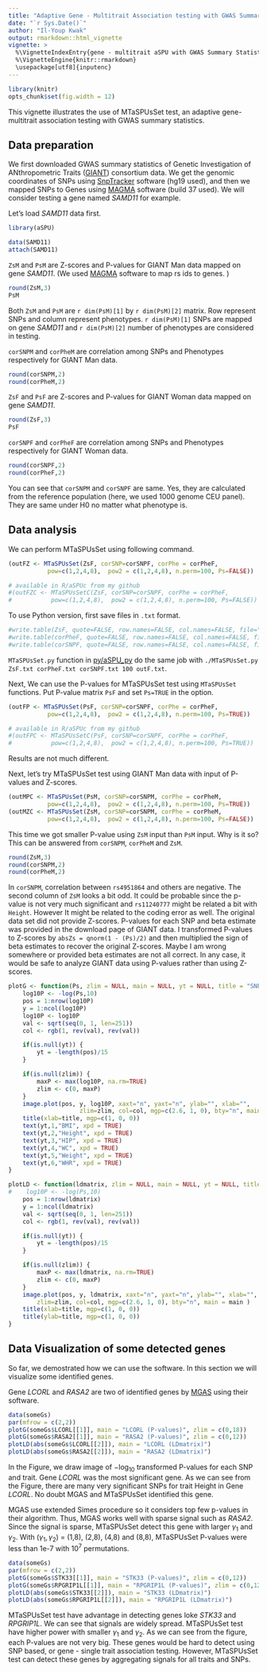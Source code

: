 ```yaml
---
title: "Adaptive Gene - Multitrait Association testing with GWAS Summary Statistics (MTaSPUsSet() )"
date: "`r Sys.Date()`"
author: "Il-Youp Kwak"
output: rmarkdown::html_vignette
vignette: >
  %\VignetteIndexEntry{gene - multitrait aSPU with GWAS Summary Statistics}
  %\VignetteEngine{knitr::rmarkdown}
  \usepackage[utf8]{inputenc}
---
```


```r
library(knitr)
opts_chunk$set(fig.width = 12)
```

This vignette illustrates the use of MTaSPUsSet test, an adaptive gene-multitrait association testing with GWAS summary statistics. 

## Data preparation

We first downloaded GWAS summary statistics of Genetic
Investigation of ANthropometric Traits ([GIANT](https://www.broadinstitute.org/collaboration/giant/index.php/GIANT_consortium_data_files)) consortium data. We get the genomic coordinates of SNPs using [SnpTracker](http://www.g3journal.org/content/early/2015/11/17/g3.115.021832) software (hg19 used), and then we mapped SNPs to Genes using [MAGMA](http://ctg.cncr.nl/software/magma) software (build 37 used). We will consider testing a gene named *SAMD11* for example.

Let's load *SAMD11* data first.
```r
library(aSPU)
```

```r
data(SAMD11)
attach(SAMD11)
```

`ZsM` and `PsM` are Z-scores and P-values for GIANT Man data mapped on gene *SAMD11*. (We used [MAGMA](http://ctg.cncr.nl/software/magma) software to map rs ids to genes. )

```r
round(ZsM,3)
PsM
```
Both `ZsM` and `PsM` are `r dim(PsM)[1]` by `r dim(PsM)[2]` matrix. Row represent SNPs and column represent phenotypes. `r dim(PsM)[1]` SNPs are mapped on gene *SAMD11* and `r dim(PsM)[2]` number of phenotypes are considered in testing.

`corSNPM` and `corPheM` are correlation among SNPs and Phenotypes respectively for GIANT Man data. 
```r
round(corSNPM,2)
round(corPheM,2)
```

`ZsF` and `PsF` are Z-scores and P-values for GIANT Woman data mapped on gene *SAMD11*.
```r
round(ZsF,3)
PsF
```

`corSNPF` and `corPheF` are correlation among SNPs and Phenotypes respectively for GIANT Woman data. 
```r
round(corSNPF,2)
round(corPheF,2)
```

You can see that `corSNPM` and `corSNPF` are same. Yes, they are calculated from the reference population (here, we used 1000 genome CEU panel). They are same under H0 no matter what phenotype is.  

## Data analysis

We can perform MTaSPUsSet using following command.
```r
(outFZ <- MTaSPUsSet(ZsF, corSNP=corSNPF, corPhe = corPheF,
           pow=c(1,2,4,8),  pow2 = c(1,2,4,8), n.perm=100, Ps=FALSE))

# available in R/aSPUc from my github
#(outFZC <- MTaSPUsSetC(ZsF, corSNP=corSNPF, corPhe = corPheF,
#           pow=c(1,2,4,8),  pow2 = c(1,2,4,8), n.perm=100, Ps=FALSE))

```
To use Python version, first save files in `.txt` format.

```r
#write.table(ZsF, quote=FALSE, row.names=FALSE, col.names=FALSE, file="ZsF.txt")
#write.table(corPheF, quote=FALSE, row.names=FALSE, col.names=FALSE, file="corPheF.txt")
#write.table(corSNPF, quote=FALSE, row.names=FALSE, col.names=FALSE, file="corSNPF.txt")

```
`MTaSPUsSet.py` function in [py/aSPU_py](https://github.com/ikwak2/aSPU_py) do the same job with `./MTaSPUsSet.py ZsF.txt corPheF.txt corSNPF.txt 100 outF.txt`.


Next, We can use the P-values for MTaSPUsSet test using `MTaSPUsSet` functions. Put P-value matrix `PsF` and set `Ps=TRUE` in the option.
```r
(outFP <- MTaSPUsSet(PsF, corSNP=corSNPF, corPhe = corPheF,
           pow=c(1,2,4,8),  pow2 = c(1,2,4,8), n.perm=100, Ps=TRUE))

# available in R/aSPUc from my github
#(outFPC <- MTaSPUsSetC(PsF, corSNP=corSNPF, corPhe = corPheF,
#           pow=c(1,2,4,8),  pow2 = c(1,2,4,8), n.perm=100, Ps=TRUE))

```
Results are not much different.


Next, let's try MTaSPUsSet test using GIANT Man data with input of P-values and Z-scores.
```r
(outMPC <- MTaSPUsSet(PsM, corSNP=corSNPM, corPhe = corPheM,
           pow=c(1,2,4,8),  pow2 = c(1,2,4,8), n.perm=100, Ps=TRUE))
(outMZC <- MTaSPUsSet(ZsM, corSNP=corSNPM, corPhe = corPheM,
           pow=c(1,2,4,8),  pow2 = c(1,2,4,8), n.perm=100, Ps=FALSE))
```
This time we got smaller P-value using `ZsM` input than `PsM` input. Why is it so? This can be answered from `corSNPM`, `corPheM` and `ZsM`.
```r
round(ZsM,3)
round(corSNPM,2)
round(corPheM,2)
```
In `corSNPM`, correlation between `rs4951864` and others are negative. The second column of `ZsM` looks a bit odd. It could be probable since the p-value is not very much significant and `rs11240777` might be related a bit with `Height`. However It might be related to the coding error as well. The original data set did not provide Z-scores. P-values for each SNP and beta estimate was provided in the download page of GIANT data. I transformed P-values to Z-scores by `absZs = qnorm(1 - (Ps)/2)` and then multiplied the sign of beta estimates to recover the original Z-scores. Maybe I am wrong somewhere or provided beta estimates are not all correct. In any case, it would be safe to analyze GIANT data using P-values rather than using Z-scores.



```r
plotG <- function(Ps, zlim = NULL, main = NULL, yt = NULL, title = "SNPs") {        
    log10P <- -log(Ps,10)  
    pos = 1:nrow(log10P)
    y = 1:ncol(log10P)
    log10P <- log10P
    val <- sqrt(seq(0, 1, len=251))
    col <- rgb(1, rev(val), rev(val))

    if(is.null(yt)) {
        yt = -length(pos)/15
    }

    if(is.null(zlim)) {
        maxP <- max(log10P, na.rm=TRUE)
        zlim <- c(0, maxP)
    }
    image.plot(pos, y, log10P, xaxt="n", yaxt="n", ylab="", xlab="",
                    zlim=zlim, col=col, mgp=c(2.6, 1, 0), bty="n", main = main )
    title(xlab=title, mgp=c(1, 0, 0))
    text(yt,1,"BMI", xpd = TRUE)
    text(yt,2,"Height", xpd = TRUE)
    text(yt,3,"HIP", xpd = TRUE)
    text(yt,4,"WC", xpd = TRUE)
    text(yt,5,"Weight", xpd = TRUE)
    text(yt,6,"WHR", xpd = TRUE)
}

plotLD <- function(ldmatrix, zlim = NULL, main = NULL, yt = NULL, title = "SNPs") {
#    log10P <- -log(Ps,10)
    pos = 1:nrow(ldmatrix)
    y = 1:ncol(ldmatrix)
    val <- sqrt(seq(0, 1, len=251))
    col <- rgb(1, rev(val), rev(val))

    if(is.null(yt)) {
        yt = -length(pos)/15
    }

    if(is.null(zlim)) {
        maxP <- max(ldmatrix, na.rm=TRUE)
        zlim <- c(0, maxP)
    }
    image.plot(pos, y, ldmatrix, xaxt="n", yaxt="n", ylab="", xlab="",
        zlim=zlim, col=col, mgp=c(2.6, 1, 0), bty="n", main = main )
    title(xlab=title, mgp=c(1, 0, 0))
    title(ylab=title, mgp=c(1, 0, 0))
}

```


## Data Visualization of some detected genes
So far, we demostrated how we can use the software. In this section we will visualize some identified genes. 

Gene *LCORL* and *RASA2* are two of identified genes by [MGAS](http://www.ncbi.nlm.nih.gov/pubmed/25431328) using their software.  

```r
data(someGs)
par(mfrow = c(2,2))
plotG(someGs$LCORL[[1]], main = "LCORL (P-values)", zlim = c(0,18))
plotG(someGs$RASA2[[1]], main = "RASA2 (P-values)", zlim = c(0,12))
plotLD(abs(someGs$LCORL[[2]]), main = "LCORL (LDmatrix)")
plotLD(abs(someGs$RASA2[[2]]), main = "RASA2 (LDmatrix)")
```


In the Figure, we draw image of $-\log_{10}$ transformed P-values for each SNP and trait.
Gene *LCORL* was the most significant gene. As we can see from the Figure, there are many very significant SNPs for trait Height in Gene *LCORL*. No doubt MGAS and MTaSPUsSet identified this gene.

MGAS use extended Simes procedure so it considers top few p-values in their algorithm. Thus, MGAS works well with sparse signal such as *RASA2*. Since the signal is sparse, MTaSPUsSet detect this gene with larger $\gamma_1$ and $\gamma_2$. With ($\gamma_1, \gamma_2$) = (1,8), (2,8), (4,8) and (8,8), MTaSPUsSet P-values were less than 1e-7 with $10^7$ permutations.

```r
data(someGs)
par(mfrow = c(2,2))
plotG(someGs$STK33[[1]], main = "STK33 (P-values)", zlim = c(0,12))
plotG(someGs$RPGRIP1L[[1]], main = "RPGRIP1L (P-values)", zlim = c(0,12))
plotLD(abs(someGs$STK33[[2]]), main = "STK33 (LDmatrix)")
plotLD(abs(someGs$RPGRIP1L[[2]]), main = "RPGRIP1L (LDmatrix)")
```

MTaSPUsSet test have advantage in detecting genes loke *STK33* and *RPGRIP1L*. We can see that signals are widely spread. MTaSPUsSet test have higher power with smaller $\gamma_1$ and $\gamma_2$. As we can see from the figure, each P-values are not very big. These genes would be hard to detect using SNP based, or gene - single trait association testing. However, MTaSPUsSet test can detect these genes by aggregating signals for all traits and SNPs. 
